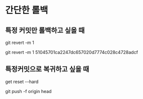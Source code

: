 # 간단한 롤백


## 특정 커밋만 롤백하고 싶을 때
git revert -m 1 <commit hash>

git revert -m 1 51045701ca2247dc657020d7774c028c4728adcf


## 특정커밋으로 복귀하고 싶을 때
get reset --hard <commit hash>

git push -f origin head 

